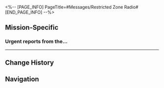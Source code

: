 <%-- [PAGE_INFO]
PageTitle=#Messages/Restricted Zone Radio#
[END_PAGE_INFO] --%>
{{Messages Infobox
|id        = 4
|image     = NPC Restricted Zone Radio Icon.png
|type      = NPC
|sender    = Restricted Zone Radio
|signature = 
|faction   = Jarilo-VI
}}

==Mission-Specific==
===Urgent reports from the...===
{{Messages
|start_condition = 
|text =
:'''Restricted Zone Radio:''' Urgent reports from the logistics team said a number of broken patrol robots from an unknown source were spotted in the restricted zone. They pose a risk to our staff members. Until the situation is resolved, non-combatants are advised not to operate alone and should apply for an escort team when the situation demands it. Anyone who has information on the origin of these robots should report to Molly, tier-2 engineer of the Technology Division
;{Accepted Mission: Out of Control}
}}
----

==Change History==
{{Change History|1.0}}

==Navigation==
{{Messages Navbox}}
